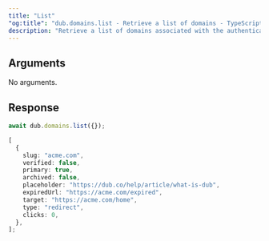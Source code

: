 ```yaml
---
title: "List"
"og:title": "dub.domains.list - Retrieve a list of domains - TypeScript SDK"
description: "Retrieve a list of domains associated with the authenticated workspace."
---
```



## Arguments

No arguments.

## Response

<DomainResponse />

<RequestExample>

```ts
await dub.domains.list({});
```

</RequestExample>

<ResponseExample>

```ts
[
  {
    slug: "acme.com",
    verified: false,
    primary: true,
    archived: false,
    placeholder: "https://dub.co/help/article/what-is-dub",
    expiredUrl: "https://acme.com/expired",
    target: "https://acme.com/home",
    type: "redirect",
    clicks: 0,
  },
];
```

</ResponseExample>
